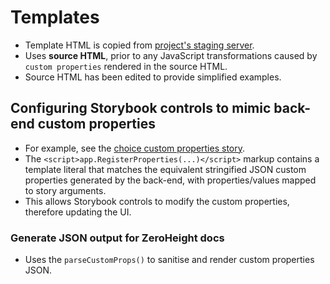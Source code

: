 
<Meta title="Templates" />

# Templates
- Template HTML is copied from [project's staging server](https://online-stg.ipsosinteractive.com/mrIWeb/mrIWeb.dll?I.Project=S20223280&i.test=1).
- Uses **source HTML**, prior to any JavaScript transformations caused by `custom properties` rendered in the source HTML.
- Source HTML has been edited to provide simplified examples.

## Configuring Storybook controls to mimic back-end custom properties
- For example, see the [choice custom properties story](/story/templates-choices-t-choice--choice-custom-properties).
- The `<script>app.RegisterProperties(...)</script>` markup contains a template literal that matches the equivalent stringified JSON custom properties generated by the back-end, with properties/values mapped to story arguments.
- This allows Storybook controls to modify the custom properties, therefore updating the UI.

### Generate JSON output for ZeroHeight docs
- Uses the `parseCustomProps()` to sanitise and render custom properties JSON.
